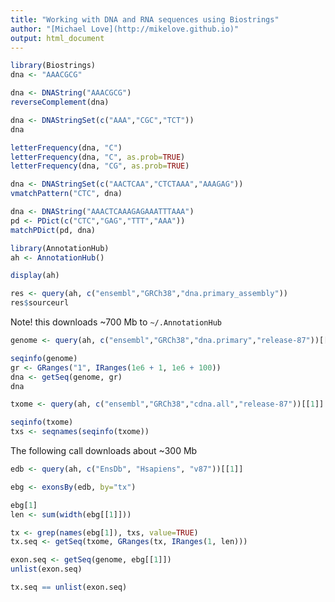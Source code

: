 ```yaml
---
title: "Working with DNA and RNA sequences using Biostrings"
author: "[Michael Love](http://mikelove.github.io)"
output: html_document
---
```


```r
library(Biostrings)
dna <- "AAACGCG"
```

```r
dna <- DNAString("AAACGCG")
reverseComplement(dna)
```

```r
dna <- DNAStringSet(c("AAA","CGC","TCT"))
dna
```

```r
letterFrequency(dna, "C")
letterFrequency(dna, "C", as.prob=TRUE)
letterFrequency(dna, "CG", as.prob=TRUE)
```

```r
dna <- DNAStringSet(c("AACTCAA","CTCTAAA","AAAGAG"))
vmatchPattern("CTC", dna)
```

```r
dna <- DNAString("AAACTCAAAGAGAAATTTAAA")
pd <- PDict(c("CTC","GAG","TTT","AAA"))
matchPDict(pd, dna)
```

```r
library(AnnotationHub)
ah <- AnnotationHub()
```

```r
display(ah)
```

```r
res <- query(ah, c("ensembl","GRCh38","dna.primary_assembly"))
res$sourceurl
```

Note! this downloads ~700 Mb to `~/.AnnotationHub`

```r
genome <- query(ah, c("ensembl","GRCh38","dna.primary","release-87"))[[1]]
```

```r
seqinfo(genome)
gr <- GRanges("1", IRanges(1e6 + 1, 1e6 + 100))
dna <- getSeq(genome, gr)
dna
```

```r
txome <- query(ah, c("ensembl","GRCh38","cdna.all","release-87"))[[1]]
```

```r
seqinfo(txome)
txs <- seqnames(seqinfo(txome))
```

The following call downloads about ~300 Mb

```r
edb <- query(ah, c("EnsDb", "Hsapiens", "v87"))[[1]]
```

```r
ebg <- exonsBy(edb, by="tx")
```

```r
ebg[1]
len <- sum(width(ebg[[1]]))
```

```r
tx <- grep(names(ebg[1]), txs, value=TRUE)
tx.seq <- getSeq(txome, GRanges(tx, IRanges(1, len)))
```

```r
exon.seq <- getSeq(genome, ebg[[1]])
unlist(exon.seq)
```

```r
tx.seq == unlist(exon.seq)
```
